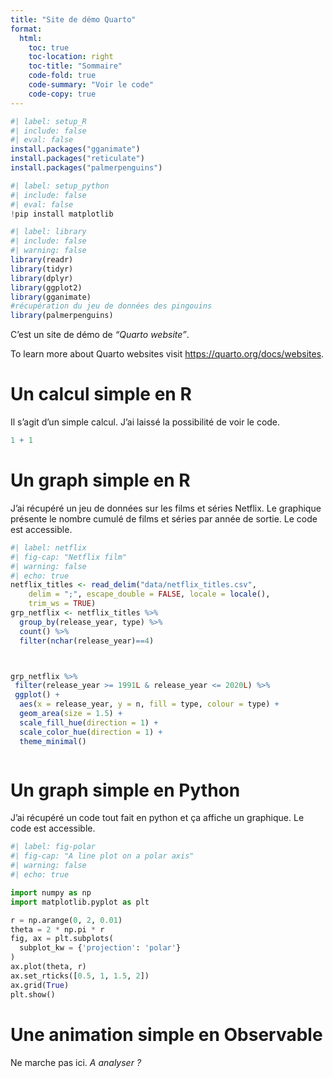 ```yaml
---
title: "Site de démo Quarto"
format:
  html:
    toc: true
    toc-location: right
    toc-title: "Sommaire"
    code-fold: true
    code-summary: "Voir le code"
    code-copy: true
---
```


```r
#| label: setup_R
#| include: false
#| eval: false
install.packages("gganimate")
install.packages("reticulate")
install.packages("palmerpenguins")
```

```python
#| label: setup_python
#| include: false
#| eval: false
!pip install matplotlib
```

```r
#| label: library
#| include: false
#| warning: false
library(readr)
library(tidyr)
library(dplyr)
library(ggplot2)
library(gganimate)
#récupération du jeu de données des pingouins
library(palmerpenguins)
```

C'est un site de démo de *"Quarto website"*.

To learn more about Quarto websites visit <https://quarto.org/docs/websites>.

# Un calcul simple en R

Il s'agit d'un simple calcul. J'ai laissé la possibilité de voir le code.

```r
1 + 1
```

# Un graph simple en R

J'ai récupéré un jeu de données sur les films et séries Netflix. Le graphique présente le nombre cumulé de films et séries par année de sortie. Le code est accessible.

```r
#| label: netflix
#| fig-cap: "Netflix film"
#| warning: false
#| echo: true
netflix_titles <- read_delim("data/netflix_titles.csv", 
    delim = ";", escape_double = FALSE, locale = locale(), 
    trim_ws = TRUE)
grp_netflix <- netflix_titles %>% 
  group_by(release_year, type) %>% 
  count() %>% 
  filter(nchar(release_year)==4)



grp_netflix %>%
 filter(release_year >= 1991L & release_year <= 2020L) %>%
 ggplot() +
  aes(x = release_year, y = n, fill = type, colour = type) +
  geom_area(size = 1.5) +
  scale_fill_hue(direction = 1) +
  scale_color_hue(direction = 1) +
  theme_minimal()



```

# Un graph simple en Python

J'ai récupéré un code tout fait en python et ça affiche un graphique. Le code est accessible.

```python
#| label: fig-polar
#| fig-cap: "A line plot on a polar axis"
#| warning: false
#| echo: true

import numpy as np
import matplotlib.pyplot as plt

r = np.arange(0, 2, 0.01)
theta = 2 * np.pi * r
fig, ax = plt.subplots(
  subplot_kw = {'projection': 'polar'} 
)
ax.plot(theta, r)
ax.set_rticks([0.5, 1, 1.5, 2])
ax.grid(True)
plt.show()
```

# Une animation simple en Observable

Ne marche pas ici. *A analyser ?*

